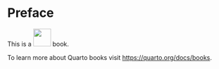 # Preface {.unnumbered}

This is a [![](images/quarto-logo-trademark.svg){fig-alt="Quarto logo" width=40px}](https://quarto.org) book.

To learn more about Quarto books visit <https://quarto.org/docs/books>.
